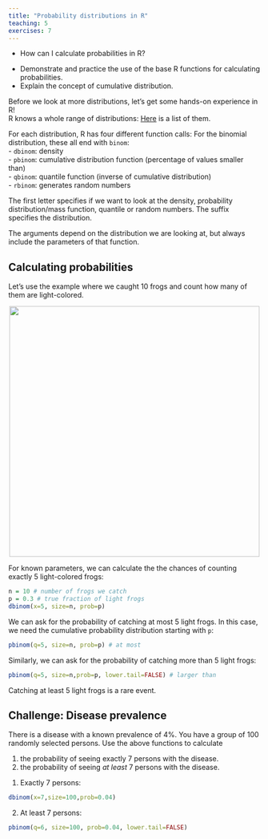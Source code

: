 ```yaml
---
title: "Probability distributions in R"
teaching: 5
exercises: 7
---
```


:::::::::::::::::::::::::::::::::::::: questions 

- How can I calculate probabilities in R?

::::::::::::::::::::::::::::::::::::::::::::::::

::::::::::::::::::::::::::::::::::::: objectives

- Demonstrate and practice the use of the base R functions for calculating probabilities. 
- Explain the concept of cumulative distribution.

::::::::::::::::::::::::::::::::::::::::::::::::

Before we look at more distributions, let's get some hands-on experience in R!  
R knows a whole range of distributions:  [Here](https://stat.ethz.ch/R-manual/R-devel/library/stats/html/Distributions.html) is a list of them.

For each distribution, R has four different function calls:
For the binomial distribution, these all end with `binom`:  
- `dbinom`: density   
- `pbinom`: cumulative distribution function (percentage of values smaller than)  
- `qbinom`: quantile function (inverse of cumulative distribution)  
- `rbinom`: generates random numbers

The first letter specifies if we want to look at the density, probability distribution/mass function, quantile or random numbers. The suffix specifies the distribution.

The arguments depend on the distribution we are looking at, but always include the parameters of that function.  

## Calculating probabilities


Let's use the example where we caught 10 frogs and count how many of them are light-colored. 


<p align="center">
<img src="fig/sampling-frogs-2.png" width="500"/>
</p>

For known parameters, we can calculate the the chances of counting exactly 5 light-colored frogs:
```r
n = 10 # number of frogs we catch
p = 0.3 # true fraction of light frogs
dbinom(x=5, size=n, prob=p)
```

We can ask for the probability of catching at most 5 light frogs. In this case, we need the cumulative probability distribution starting with `p`:

```r
pbinom(q=5, size=n, prob=p) # at most
```

Similarly, we can ask for the probability of catching more than 5 light frogs:
```r
pbinom(q=5, size=n,prob=p, lower.tail=FALSE) # larger than

```



Catching at least 5 light frogs is a rare event.


::::::::::::::::::::::::::::::::::::: challenge 

## Challenge: Disease prevalence  

There is a disease with a known prevalence of 4%. You have a group of 100 randomly selected persons. Use the above functions to calculate  

1. the probability of seeing exactly 7 persons with the disease.  
2. the probability of seeing *at least* 7 persons with the disease.


:::::::::::::::::::::::: solution 

1. Exactly 7 persons:
```r
dbinom(x=7,size=100,prob=0.04)
```

2. At least 7 persons:
```r
pbinom(q=6, size=100, prob=0.04, lower.tail=FALSE)
```


:::::::::::::::::::::::::::::::::
:::::::::::::::::::::::::::::::::::



